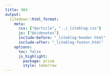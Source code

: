 ```yaml
---
title: 404
output:
  litedown::html_format:
    meta:
      css: ["@article", "../_liteblog.css"]
      js: ["@sidenotes"]
      include-before: "_liteblog-header.html"
      include-after: "_liteblog-footer.html"
    options:
      toc: false
      js_highlight:
        package: prism
        style: tomorrow
---
```


